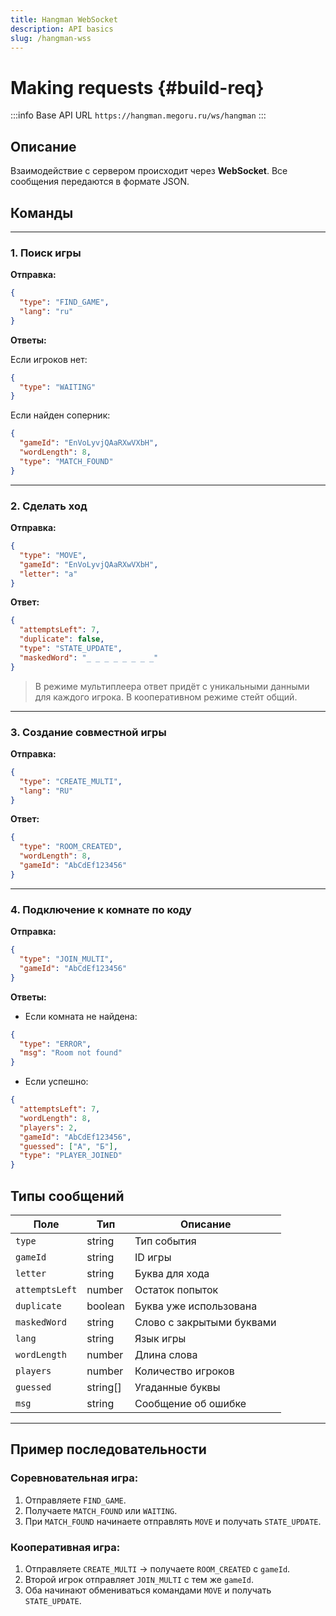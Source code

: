 ```yaml
---
title: Hangman WebSocket
description: API basics
slug: /hangman-wss
---
```


# Making requests {#build-req}
:::info Base API URL
`https://hangman.megoru.ru/ws/hangman`
:::

## Описание
Взаимодействие с сервером происходит через **WebSocket**. Все сообщения передаются в формате JSON.

## Команды
---

### 1. Поиск игры

**Отправка:**
```json
{
  "type": "FIND_GAME",
  "lang": "ru"
}
```

**Ответы:**

Если игроков нет:
```json
{
  "type": "WAITING"
}
```

Если найден соперник:
```json
{
  "gameId": "EnVoLyvjQAaRXwVXbH",
  "wordLength": 8,
  "type": "MATCH_FOUND"
}
```

---

### 2. Сделать ход

**Отправка:**
```json
{
  "type": "MOVE",
  "gameId": "EnVoLyvjQAaRXwVXbH",
  "letter": "а"
}
```

**Ответ:**
```json
{
  "attemptsLeft": 7,
  "duplicate": false,
  "type": "STATE_UPDATE",
  "maskedWord": "_ _ _ _ _ _ _ _"
}
```
> В режиме мультиплеера ответ придёт с уникальными данными для каждого игрока. В кооперативном режиме стейт общий.


---

### 3. Создание совместной игры
**Отправка:**
```json
{
  "type": "CREATE_MULTI",
  "lang": "RU"
}
```

**Ответ:**
```json
{
  "type": "ROOM_CREATED",
  "wordLength": 8,
  "gameId": "AbCdEf123456"
}
```

---

### 4. Подключение к комнате по коду
**Отправка:**
```json
{
  "type": "JOIN_MULTI",
  "gameId": "AbCdEf123456"
}
```

**Ответы:**
- Если комната не найдена:
```json
{
  "type": "ERROR",
  "msg": "Room not found"
}
```
- Если успешно:
```json
{
  "attemptsLeft": 7,
  "wordLength": 8,
  "players": 2,
  "gameId": "AbCdEf123456",
  "guessed": ["А", "Б"],
  "type": "PLAYER_JOINED"
}
```

## Типы сообщений
| Поле           | Тип       | Описание                  |
| -------------- | --------- | ------------------------- |
| `type`         | string    | Тип события               |
| `gameId`       | string    | ID игры                   |
| `letter`       | string    | Буква для хода            |
| `attemptsLeft` | number    | Остаток попыток           |
| `duplicate`    | boolean   | Буква уже использована    |
| `maskedWord`   | string    | Слово с закрытыми буквами |
| `lang`         | string    | Язык игры                 |
| `wordLength`   | number    | Длина слова               |
| `players`      | number    | Количество игроков        |
| `guessed`      | string[]  | Угаданные буквы           |
| `msg`          | string    | Сообщение об ошибке       |

---

## Пример последовательности

### Соревновательная игра:
1. Отправляете `FIND_GAME`.
2. Получаете `MATCH_FOUND` или `WAITING`.
3. При `MATCH_FOUND` начинаете отправлять `MOVE` и получать `STATE_UPDATE`.

### Кооперативная игра:
1. Отправляете `CREATE_MULTI` → получаете `ROOM_CREATED` с `gameId`.
2. Второй игрок отправляет `JOIN_MULTI` с тем же `gameId`.
3. Оба начинают обмениваться командами `MOVE` и получать `STATE_UPDATE`.